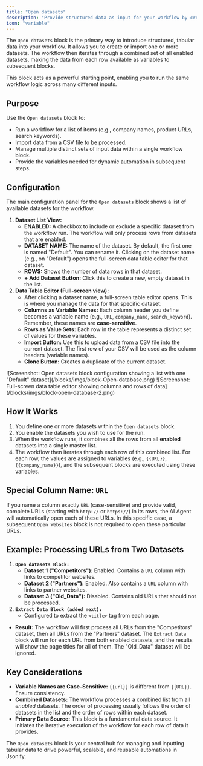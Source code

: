```yaml
---
title: "Open datasets"
description: "Provide structured data as input for your workflow by creating or importing multiple datasets, each containing variables."
icon: "variable"
---
```


The `Open datasets` block is the primary way to introduce structured, tabular data into your workflow. It allows you to create or import one or more datasets. The workflow then iterates through a combined set of all enabled datasets, making the data from each row available as variables to subsequent blocks.

This block acts as a powerful starting point, enabling you to run the same workflow logic across many different inputs.

## Purpose

Use the `Open datasets` block to:

- Run a workflow for a list of items (e.g., company names, product URLs, search keywords).
- Import data from a CSV file to be processed.
- Manage multiple distinct sets of input data within a single workflow block.
- Provide the variables needed for dynamic automation in subsequent steps.

## Configuration

The main configuration panel for the `Open datasets` block shows a list of available datasets for the workflow.

1. **Dataset List View:**
   - **ENABLED:** A checkbox to include or exclude a specific dataset from the workflow run. The workflow will only process rows from datasets that are enabled.
   - **DATASET NAME:** The name of the dataset. By default, the first one is named "Default". You can rename it. Clicking on the dataset name (e.g., on "Default") opens the full-screen data table editor for that dataset.
   - **ROWS:** Shows the number of data rows in that dataset.
   - **\+ Add Dataset Button:** Click this to create a new, empty dataset in the list.
2. **Data Table Editor (Full-screen view):**
   - After clicking a dataset name, a full-screen table editor opens. This is where you manage the data for that specific dataset.
   - **Columns as Variable Names:** Each column header you define becomes a variable name (e.g., `URL`, `company_name`, `search_keyword`). Remember, these names are **case-sensitive**.
   - **Rows as Value Sets:** Each row in the table represents a distinct set of values for these variables.
   - **Import Button:** Use this to upload data from a CSV file into the current dataset. The first row of your CSV will be used as the column headers (variable names).
   - **Clone Button:** Creates a duplicate of the current dataset.

<Frame caption="Screenshot: Open datasets block configuration showing a list with one "Default" dataset">
  ![Screenshot: Open datasets block configuration showing a list with one "Default" dataset](/blocks/imgs/block-Open-database.png)
</Frame>

<Frame caption="Screenshot: Full-screen data table editor showing columns and rows of data">
  ![Screenshot: Full-screen data table editor showing columns and rows of data](/blocks/imgs/block-open-database-2.png)
</Frame>

## How It Works

1. You define one or more datasets within the `Open datasets` block.
2. You enable the datasets you wish to use for the run.
3. When the workflow runs, it combines all the rows from all **enabled** datasets into a single master list.
4. The workflow then iterates through each row of this combined list. For each row, the values are assigned to variables (e.g., `{{URL}}`, `{{company_name}}`), and the subsequent blocks are executed using these variables.

## Special Column Name: `URL`

If you name a column exactly `URL` (case-sensitive) and provide valid, complete URLs (starting with `http://` or `https://`) in its rows, the AI Agent will automatically open each of these URLs. In this specific case, a subsequent `Open Websites` block is not required to open these particular URLs.

## Example: Processing URLs from Two Datasets

1. **`Open datasets Block:`**
   - **Dataset 1 ("Competitors"):** Enabled. Contains a `URL` column with links to competitor websites.
   - **Dataset 2 ("Partners"):** Enabled. Also contains a `URL` column with links to partner websites.
   - **Dataset 3 ("Old_Data"):** Disabled. Contains old URLs that should not be processed.
2. **`Extract Data Block (added next):`**
   - Configured to extract the `<title>` tag from each page.

- **Result:** The workflow will first process all URLs from the "Competitors" dataset, then all URLs from the "Partners" dataset. The `Extract Data` block will run for each URL from both enabled datasets, and the results will show the page titles for all of them. The "Old_Data" dataset will be ignored.

## Key Considerations

- **Variable Names are Case-Sensitive:** `{{url}}` is different from `{{URL}}`. Ensure consistency.
- **Combined Datasets:** The workflow processes a combined list from all _enabled_ datasets. The order of processing usually follows the order of datasets in the list and the order of rows within each dataset.
- **Primary Data Source:** This block is a fundamental data source. It initiates the iterative execution of the workflow for each row of data it provides.

The `Open datasets` block is your central hub for managing and inputting tabular data to drive powerful, scalable, and reusable automations in Jsonify.